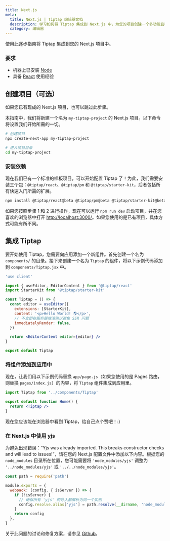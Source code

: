 ```yaml
---
title: Next.js
meta:
  title: Next.js | Tiptap 编辑器文档
  description: 学习如何将 Tiptap 集成到 Next.js 中，为您的项目创建一个多功能且强大的富文本编辑器。
  category: 编辑器
---
```


使用此逐步指南将 Tiptap 集成到您的 Next.js 项目中。

### 要求

- 机器上已安装 [Node](https://nodejs.org/en/download/)
- 具备 [React](https://reactjs.org/) 使用经验

## 创建项目（可选）

如果您已有现成的 Next.js 项目，也可以跳过此步骤。

本指南中，我们将新建一个名为 `my-tiptap-project` 的 Next.js 项目。以下命令将设置我们开始所需的一切。

```bash
# 创建项目
npx create-next-app my-tiptap-project

# 进入项目目录
cd my-tiptap-project
```

### 安装依赖

现在我们已有一个标准的样板项目，可以开始配置 Tiptap 了！为此，我们需要安装三个包：`@tiptap/react`、`@tiptap/pm` 和 `@tiptap/starter-kit`，后者包括所有快速入门所需的扩展。

```bash
npm install @tiptap/react@beta @tiptap/pm@beta @tiptap/starter-kit@beta
```

如果您按照步骤 1 和 2 进行操作，现在可以运行 `npm run dev` 启动项目，并在您喜欢的浏览器中打开 [http://localhost:3000/](http://localhost:3000/)。如果您使用的是已有项目，具体方式可能有所不同。

## 集成 Tiptap

要开始使用 Tiptap，您需要向应用添加一个新组件。首先创建一个名为 `components/` 的目录。接下来创建一个名为 `Tiptap` 的组件，将以下示例代码添加到 `components/Tiptap.jsx` 中。

```jsx
'use client'

import { useEditor, EditorContent } from '@tiptap/react'
import StarterKit from '@tiptap/starter-kit'

const Tiptap = () => {
  const editor = useEditor({
    extensions: [StarterKit],
    content: '<p>Hello World! 🌎️</p>',
    // 不立即在服务器端渲染以避免 SSR 问题
    immediatelyRender: false,
  })

  return <EditorContent editor={editor} />
}

export default Tiptap
```

### 将组件添加到应用中

现在，让我们用以下示例代码替换 `app/page.js`（如果您使用的是 Pages 路由，则替换 `pages/index.js`）的内容，将 `Tiptap` 组件集成到应用里。

```jsx
import Tiptap from '../components/Tiptap'

export default function Home() {
  return <Tiptap />
}
```

现在您应该能在浏览器中看到 Tiptap，给自己点个赞吧！:)

### 在 Next.js 中使用 yjs

为避免出现错误：“Yjs was already imported. This breaks constructor checks and will lead to issues!”，请在您的 Next.js 配置文件中添加以下内容。根据您的 `node_modules` 目录所在位置，您可能需要将 `'node_modules/yjs'` 调整为 `'../node_modules/yjs'` 或 `'../../node_modules/yjs'`。

```js
const path = require('path')

module.exports = {
  webpack: (config, { isServer }) => {
    if (!isServer) {
      // 确保所有 'yjs' 的导入都解析为同一个实例
      config.resolve.alias['yjs'] = path.resolve(__dirname, 'node_modules/yjs')
    }
    return config
  },
}
```

关于此问题的讨论和修复方案，请参见 [Github](https://github.com/yjs/yjs/issues/438#issuecomment-2225079409)。